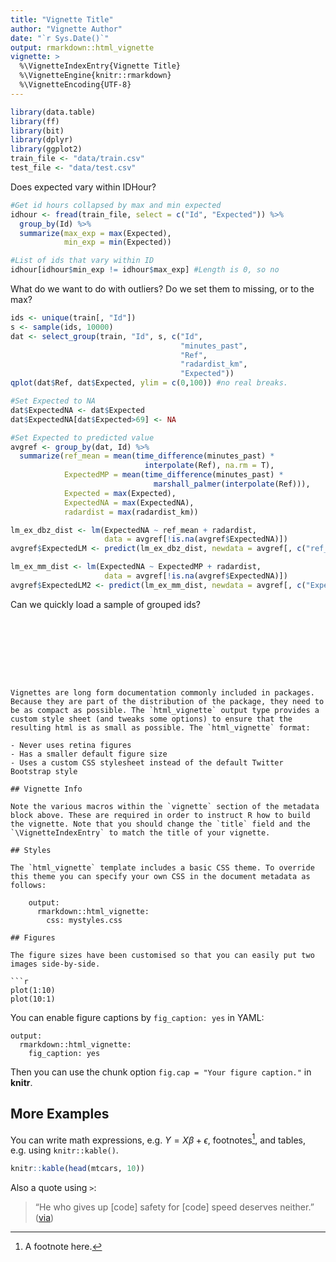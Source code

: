 ```yaml
---
title: "Vignette Title"
author: "Vignette Author"
date: "`r Sys.Date()`"
output: rmarkdown::html_vignette
vignette: >
  %\VignetteIndexEntry{Vignette Title}
  %\VignetteEngine{knitr::rmarkdown}
  %\VignetteEncoding{UTF-8}
---
```


``` r
library(data.table)
library(ff)
library(bit)
library(dplyr)
library(ggplot2)
train_file <- "data/train.csv"
test_file <- "data/test.csv"
```

Does expected vary within IDHour?
``` r
#Get id hours collapsed by max and min expected
idhour <- fread(train_file, select = c("Id", "Expected")) %>% 
  group_by(Id) %>% 
  summarize(max_exp = max(Expected),
            min_exp = min(Expected))

#List of ids that vary within ID
idhour[idhour$min_exp != idhour$max_exp] #Length is 0, so no
```

What do we want to do with outliers? Do we set them to missing, or to the max?
``` r
ids <- unique(train[, "Id"])
s <- sample(ids, 10000)
dat <- select_group(train, "Id", s, c("Id", 
                                      "minutes_past", 
                                      "Ref", 
                                      "radardist_km", 
                                      "Expected"))
qplot(dat$Ref, dat$Expected, ylim = c(0,100)) #no real breaks.

#Set Expected to NA
dat$ExpectedNA <- dat$Expected
dat$ExpectedNA[dat$Expected>69] <- NA

#Set Expected to predicted value
avgref <- group_by(dat, Id) %>% 
  summarize(ref_mean = mean(time_difference(minutes_past) * 
                              interpolate(Ref), na.rm = T),
            ExpectedMP = mean(time_difference(minutes_past) * 
                                marshall_palmer(interpolate(Ref))),
            Expected = max(Expected),
            ExpectedNA = max(ExpectedNA),
            radardist = max(radardist_km))

lm_ex_dbz_dist <- lm(ExpectedNA ~ ref_mean + radardist, 
                     data = avgref[!is.na(avgref$ExpectedNA)])
avgref$ExpectedLM <- predict(lm_ex_dbz_dist, newdata = avgref[, c("ref_mean", "radardist")])

lm_ex_mm_dist <- lm(ExpectedNA ~ ExpectedMP + radardist, 
                     data = avgref[!is.na(avgref$ExpectedNA)])
avgref$ExpectedLM2 <- predict(lm_ex_mm_dist, newdata = avgref[, c("ExpectedMP", "radardist")])
```




Can we quickly load a sample of grouped ids?
```








Vignettes are long form documentation commonly included in packages. Because they are part of the distribution of the package, they need to be as compact as possible. The `html_vignette` output type provides a custom style sheet (and tweaks some options) to ensure that the resulting html is as small as possible. The `html_vignette` format:

- Never uses retina figures
- Has a smaller default figure size
- Uses a custom CSS stylesheet instead of the default Twitter Bootstrap style

## Vignette Info

Note the various macros within the `vignette` section of the metadata block above. These are required in order to instruct R how to build the vignette. Note that you should change the `title` field and the `\VignetteIndexEntry` to match the title of your vignette.

## Styles

The `html_vignette` template includes a basic CSS theme. To override this theme you can specify your own CSS in the document metadata as follows:

    output: 
      rmarkdown::html_vignette:
        css: mystyles.css

## Figures

The figure sizes have been customised so that you can easily put two images side-by-side. 

```r
plot(1:10)
plot(10:1)
```

You can enable figure captions by `fig_caption: yes` in YAML:

    output:
      rmarkdown::html_vignette:
        fig_caption: yes

Then you can use the chunk option `fig.cap = "Your figure caption."` in **knitr**.

## More Examples

You can write math expressions, e.g. $Y = X\beta + \epsilon$, footnotes^[A footnote here.], and tables, e.g. using `knitr::kable()`.

```r
knitr::kable(head(mtcars, 10))
```

Also a quote using `>`:

> "He who gives up [code] safety for [code] speed deserves neither."
([via](https://twitter.com/hadleywickham/status/504368538874703872))
